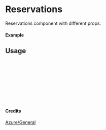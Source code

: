 
<Meta of={Reservations} title="Azure/General/Reservations" />

# Reservations

Reservations component with different props.

#### Example

<Canvas of={Reservations.Primary} />

## Usage

```ts
import { Reservations } from "yadl-ui";

const Example = () => {
  return (
      <Reservations />
  );
};

export default Example;
```

#### Credits
[Azure/General](https://learn.microsoft.com/en-us/azure/architecture/icons/)
